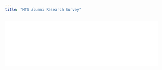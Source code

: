 ```yaml
---
title: "MTS Alumni Research Survey"
---
```


<style>
 body .main-container {
    width: 99.5%;
    max-width: unset;
}
</style>

<script>
  function resizeIframe(obj) {
    obj.style.height = obj.contentWindow.document.body.scrollHeight + 'px';
  }
</script>

<iframe width="100%" height="150" name="iframe" src="/artifacts/mts/MTSAlumni2020.html" frameborder="0" scrolling="no" onload="resizeIframe(this)"></iframe>